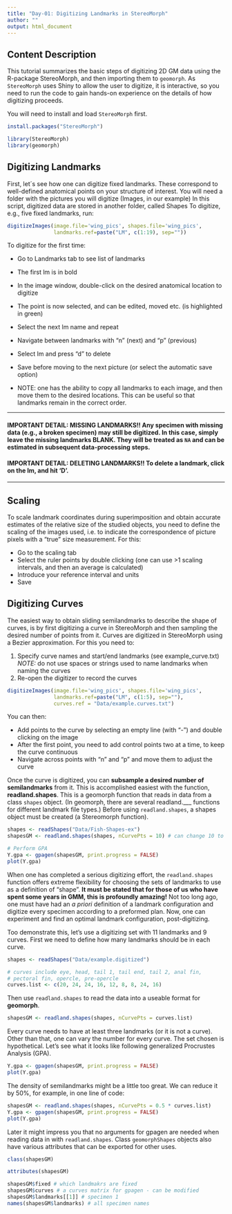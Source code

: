 ```yaml
---
title: "Day-01: Digitizing Landmarks in StereoMorph"
author: ""
output: html_document
---
```


## **Content Description**

This tutorial summarizes the basic steps of digitizing 2D GM data using the R-package StereoMorph, and then importing them to `geomorph`. As `StereoMorph` uses Shiny to allow the user to digitize, it is interactive, so you need to run the code to gain hands-on experience on the details of how digitizing proceeds.

You will need to install and load `StereoMorph` first.
```r
install.packages("StereoMorph")

```

```r
library(StereoMorph)
library(geomorph)

```


## **Digitizing Landmarks**

First, let´s see how one can digitize fixed landmarks. These correspond to well-defined anatomical points on your structure of interest. You will need a folder with the pictures you will digitize (Images, in our example)
In this script, digitized data are stored in another folder, called Shapes
To digitize, e.g., five fixed landmarks, run: 
```r
digitizeImages(image.file='wing_pics', shapes.file='wing_pics',
               landmarks.ref=paste("LM", c(1:19), sep=""))
```

To digitize for the first time:

* Go to Landmarks tab to see list of landmarks
* The first lm is in bold
* In the image window, double-click on the desired anatomical location to digitize
* The point is now selected, and can be edited, moved etc. (is highlighted in green)
* Select the next lm name and repeat
* Navigate between landmarks with "n" (next) and "p" (previous)
* Select lm and press "d" to delete
* Save before moving to the next picture (or select the automatic save option)

* NOTE: one has the ability to copy all landmarks to each image, and then move them to the desired locations. This can be useful so that landmarks remain in the correct order.

---

#### **IMPORTANT DETAIL: MISSING LANDMARKS!!** Any specimen with missing data (e.g., a broken specimen) may still be digitized. In this case, simply leave the missing landmarks **BLANK**. They will be treated as `NA` and can be estimated in subsequent data-processing steps.

#### **IMPORTANT DETAIL: DELETING LANDMARKS!!** To delete a landmark, click on the lm, and hit 'D'.

---

## **Scaling**

To scale landmark coordinates during superimposition and obtain accurate estimates of the relative size of the studied objects, you need to define the scaling of the images used, i.e. to indicate the correspondence of picture pixels with a "true" size measurement. For this: 

* Go to the scaling tab
* Select the ruler points by double clicking (one can use >1 scaling intervals, and then an average is calculated)
* Introduce your reference interval and units
* Save 

## **Digitizing Curves**

The easiest way to obtain sliding semilandmarks to describe the shape of curves, is by first digitizing a curve in StereoMorph and then sampling the desired number of points from it. Curves are digitized in StereoMorph using a Bezier approximation. For this you need to: 

1. Specify curve names and start/end landmarks (see example_curve.txt)
*NOTE:* do not use spaces or strings used to name landmarks when naming the curves
2. Re-open the digitizer to record the curves

```r
digitizeImages(image.file='wing_pics', shapes.file='wing_pics',
               landmarks.ref=paste("LM", c(1:5), sep=""),
               curves.ref = "Data/example.curves.txt")
```

You can then:

* Add points to the curve by selecting an empty line (with "-") and double clicking on the image
* After the first point, you need to add control points two at a time, to keep the curve continuous
* Navigate across points with "n" and "p" and move them to adjust the curve

Once the curve is digitized, you can **subsample a desired number of semilandmarks** from it.  This is accomplished easiest with the function, **readland.shapes**.  This is a geomorph function that reads in data from a class `shapes` object.  (In geomorph, there are several readland.___ functions for different landmark file types.)  Before using `readland.shapes`, a shapes object must be created (a Stereomorph function).
```r

shapes <- readShapes("Data/Fish-Shapes-ex")
shapesGM <- readland.shapes(shapes, nCurvePts = 10) # can change 10 to a different number

# Perform GPA
Y.gpa <- gpagen(shapesGM, print.progress = FALSE)
plot(Y.gpa)

```

When one has completed a serious digitizing effort, the `readland.shapes` function offers extreme flexibility for choosing the sets of landmarks to use as a definition of "shape".  **It must be stated that for those of us who have spent some years in GMM, this is profoundly amazing!**  Not too long ago, one must have had an *a priori* definition of a landmark configuration and digitize every specimen according to a preformed plan.  Now, one can experiment and find an optimal landmark configuration, post-digitizing.

Too demonstrate this, let's use a digitizing set with 11 landmarks and 9 curves.  First we need to define how many landmarks should be in each curve.

```r

shapes <- readShapes("Data/example.digitized")

# curves include eye, head, tail 1, tail end, tail 2, anal fin, 
# pectoral fin, opercle, pre-opercle
curves.list <- c(20, 24, 24, 16, 12, 8, 8, 24, 16)

```

Then use `readland.shapes` to read the data into a useable format for **geomorph**.

```r

shapesGM <- readland.shapes(shapes, nCurvePts = curves.list)

```

Every curve needs to have at least three landmarks (or it is not a curve).  Other than that, one can vary the number for every curve.  The set chosen is hypothetical.  Let's see what it looks like following generalized Procrustes Analysis (GPA).

```r

Y.gpa <- gpagen(shapesGM, print.progress = FALSE)
plot(Y.gpa)

```

The density of semilandmarks might be a little too great.  We can reduce it by 50%, for example, in one line of code:

```r

shapesGM <- readland.shapes(shapes, nCurvePts = 0.5 * curves.list)
Y.gpa <- gpagen(shapesGM, print.progress = FALSE)
plot(Y.gpa)

```

Later it might impress you that no arguments for gpagen are needed when reading data in with `readland.shapes`.  Class `geomorphShapes` objects also have various attributes that can be exported for other uses.

```r
class(shapesGM)

attributes(shapesGM)

shapesGM$fixed # which landmakrs are fixed
shapesGM$curves # a curves matrix for gpagen - can be modified
shapesGM$landmarks[[1]] # specimen 1
names(shapesGM$landmarks) # all specimen names
```

